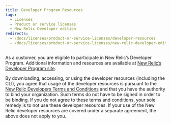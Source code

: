 ```yaml
---
title: Developer Program Resources
tags:
  - Licenses
  - Product or service licenses
  - New Relic Developer edition
redirects:
  - /docs/licenses/product-or-service-licenses/developer-resources
  - /docs/licenses/product-or-service-licenses/new-relic-developer-edition/developer-resources
---
```


As a customer, you are eligible to participate in New Relic’s Developer Program. Additional information and resources are available at [New Relic’s Developer Program site](https://developer.newrelic.com/).

By downloading, accessing, or using the developer resources (including the CLI), you agree that usage of the developer resources is pursuant to the [New Relic Developers Terms and Conditions](https://developer.newrelic.com/terms) and that you have the authority to bind your organization. Such terms do not have to be signed in order to be binding. If you do not agree to these terms and conditions, your sole remedy is to not use these developer resources. If your use of the New Relic developer resources are covered under a separate agreement, the above does not apply to you.
